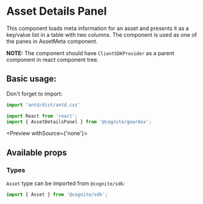 
<Meta title="Assets|AssetDetailsPanel"  decorators={decorators}/>

# Asset Details Panel

This component loads meta information for an asset and presents it as a key/value list in a table with two columns.
The component is used as one of the panes in AssetMeta component.

**NOTE:** The component should have `ClientSDKProvider` as a parent component in react component tree.

## Basic usage:

Don't forget to import:

```jsx
import 'antd/dist/antd.css'

import React from 'react';
import { AssetDetailsPanel } from '@cognite/gearbox';
```

<Preview withSource={'none'}>
  <Story name="Basic Usage">
    <AssetDetailsPanel assetId={4518112062673878} />
  </Story>
</Preview>

## Available props

<Props of={AssetDetailsPanelPure} />

### Types

`Asset` type can be imported from `@cognite/sdk`:

```js
import { Asset } from '@cognite/sdk';
```

